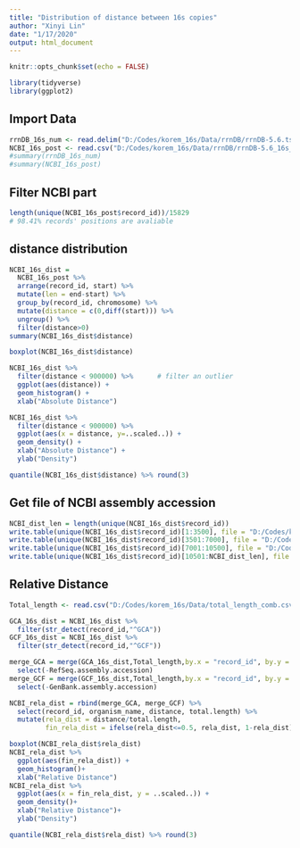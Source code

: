 ```yaml
---
title: "Distribution of distance between 16s copies"
author: "Xinyi Lin"
date: "1/17/2020"
output: html_document
---
```


```r
knitr::opts_chunk$set(echo = FALSE)
```

```r
library(tidyverse)
library(ggplot2)
```

## Import Data

```r
rrnDB_16s_num <- read.delim("D:/Codes/korem_16s/Data/rrnDB/rrnDB-5.6.tsv")
NCBI_16s_post <- read.csv("D:/Codes/korem_16s/Data/rrnDB/rrnDB-5.6_16s_position.csv")
#summary(rrnDB_16s_num)
#summary(NCBI_16s_post)
```

## Filter NCBI part

```r
length(unique(NCBI_16s_post$record_id))/15829
# 98.41% records' positions are avaliable
```

## distance distribution

```r
NCBI_16s_dist =
  NCBI_16s_post %>% 
  arrange(record_id, start) %>% 
  mutate(len = end-start) %>% 
  group_by(record_id, chromosome) %>% 
  mutate(distance = c(0,diff(start))) %>% 
  ungroup() %>% 
  filter(distance>0)
summary(NCBI_16s_dist$distance)
```

```r
boxplot(NCBI_16s_dist$distance)

NCBI_16s_dist %>% 
  filter(distance < 900000) %>%      # filter an outlier
  ggplot(aes(distance)) +
  geom_histogram() +
  xlab("Absolute Distance")

NCBI_16s_dist %>% 
  filter(distance < 900000) %>% 
  ggplot(aes(x = distance, y=..scaled..)) +
  geom_density() +
  xlab("Absolute Distance") +
  ylab("Density")

quantile(NCBI_16s_dist$distance) %>% round(3)
```

## Get file of NCBI assembly accession

```r
NCBI_dist_len = length(unique(NCBI_16s_dist$record_id))
write.table(unique(NCBI_16s_dist$record_id)[1:3500], file = "D:/Codes/korem_16s/Data/rrnDB/rrnDB-5.6_16s_NCBIaa1.txt", append = FALSE, quote = FALSE, row.names = FALSE, col.names = FALSE)
write.table(unique(NCBI_16s_dist$record_id)[3501:7000], file = "D:/Codes/korem_16s/Data/rrnDB/rrnDB-5.6_16s_NCBIaa2.txt", append = FALSE, quote = FALSE, row.names = FALSE, col.names = FALSE)
write.table(unique(NCBI_16s_dist$record_id)[7001:10500], file = "D:/Codes/korem_16s/Data/rrnDB/rrnDB-5.6_16s_NCBIaa3.txt", append = FALSE, quote = FALSE, row.names = FALSE, col.names = FALSE)
write.table(unique(NCBI_16s_dist$record_id)[10501:NCBI_dist_len], file = "D:/Codes/korem_16s/Data/rrnDB/rrnDB-5.6_16s_NCBIaa4.txt", append = FALSE, quote = FALSE, row.names = FALSE, col.names = FALSE)
```

## Relative Distance

```r
Total_length <- read.csv("D:/Codes/korem_16s/Data/total_length_comb.csv")
```

```r
GCA_16s_dist = NCBI_16s_dist %>% 
  filter(str_detect(record_id,"^GCA"))
GCF_16s_dist = NCBI_16s_dist %>% 
  filter(str_detect(record_id,"^GCF"))
```

```r
merge_GCA = merge(GCA_16s_dist,Total_length,by.x = "record_id", by.y = "GenBank.assembly.accession") %>% 
  select(-RefSeq.assembly.accession)
merge_GCF = merge(GCF_16s_dist,Total_length,by.x = "record_id", by.y = "RefSeq.assembly.accession") %>% 
  select(-GenBank.assembly.accession)
```

```r
NCBI_rela_dist = rbind(merge_GCA, merge_GCF) %>% 
  select(record_id, organism_name, distance, total.length) %>% 
  mutate(rela_dist = distance/total.length,
         fin_rela_dist = ifelse(rela_dist<=0.5, rela_dist, 1-rela_dist))
```

```r
boxplot(NCBI_rela_dist$rela_dist)
NCBI_rela_dist %>% 
  ggplot(aes(fin_rela_dist)) +
  geom_histogram()+
  xlab("Relative Distance")
NCBI_rela_dist %>% 
  ggplot(aes(x = fin_rela_dist, y = ..scaled..)) +
  geom_density()+
  xlab("Relative Distance")+
  ylab("Density")
```

```r
quantile(NCBI_rela_dist$rela_dist) %>% round(3)
```

```r
```

